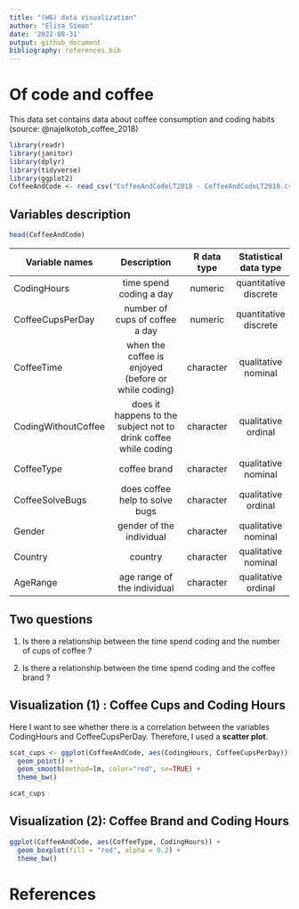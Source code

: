 ```yaml
---
title: "(W6) data visualization"
author: "Elisa Simon"
date: '2022-08-31'
output: github_document
bibliography: references.bib
---
```


# Of code and coffee

This data set contains data about coffee consumption and coding habits (source: @najelkotob_coffee_2018)
```r
library(readr)
library(janitor)
library(dplyr)
library(tidyverse)
library(ggplot2)
CoffeeAndCode <- read_csv("CoffeeAndCodeLT2018 - CoffeeAndCodeLT2018.csv")
```

## Variables description
```r
head(CoffeeAndCode)
```


| Variable names      |                         **Description**                         | **R data type** | **Statistical data type** |
|---------------------|:---------------------------------------------------------------:|:---------------:|:-------------------------:|
| CodingHours         |                     time spend coding a day                     |     numeric     |   quantitative discrete   |
| CoffeeCupsPerDay    |                  number of cups of coffee a day                 |     numeric     |   quantitative discrete   |
| CoffeeTime          |       when the coffee is enjoyed (before or while coding)       |    character    |    qualitative nominal    |
| CodingWithoutCoffee | does it happens to the subject not to drink coffee while coding |    character    |    qualitative ordinal    |
| CoffeeType          |                           coffee brand                          |    character    |    qualitative nominal    |
| CoffeeSolveBugs     |                  does coffee help to solve bugs                 |    character    |    qualitative ordinal    |
| Gender              |                     gender of the individual                    |    character    |    qualitative nominal    |
| Country             |                             country                             |    character    |    qualitative nominal    |
| AgeRange            |                   age range of the individual                   |    character    |    qualitative ordinal    |


## Two questions

1. Is there a relationship between the time spend coding and the number of cups of coffee ?

2. Is there a relationship between the time spend coding and the coffee brand ?


## Visualization (1) : Coffee Cups and Coding Hours

Here I want to see whether there is a correlation between the variables CodingHours and CoffeeCupsPerDay.
Therefore, I used a __scatter plot__.

```r
scat_cups <- ggplot(CoffeeAndCode, aes(CodingHours, CoffeeCupsPerDay)) +
  geom_point() +
  geom_smooth(method=lm, color="red", se=TRUE) +
  theme_bw()

scat_cups
```

## Visualization (2): Coffee Brand and Coding Hours
```r
ggplot(CoffeeAndCode, aes(CoffeeType, CodingHours)) +
  geom_boxplot(fill = "red", alpha = 0.2) +
  theme_bw()
```

# References


